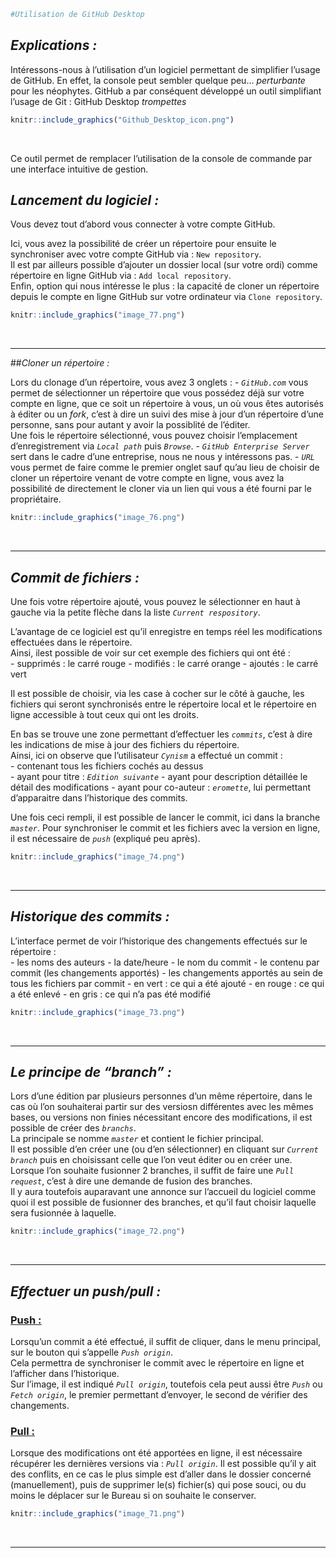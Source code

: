 ```r
#Utilisation de GitHub Desktop
```

## *Explications :*

Intéressons-nous à l'utilisation d'un logiciel permettant de simplifier l'usage de GitHub.
En effet, la console peut sembler quelque peu... *perturbante* pour les néophytes.
GitHub a par conséquent développé un outil simplifiant l'usage de Git : GitHub Desktop *trompettes*

```r
knitr::include_graphics("Github_Desktop_icon.png")
```
&nbsp;

Ce outil permet de remplacer l'utilisation de la console de commande par une interface intuitive de gestion.

## *Lancement du logiciel :*
Vous devez tout d'abord vous connecter à votre compte GitHub.  

Ici, vous avez la possibilité de créer un répertoire pour ensuite le synchroniser avec votre compte GitHub via : `New repository`.  
Il est par ailleurs possible d'ajouter un dossier local (sur votre ordi) comme répertoire en ligne GitHub via : `Add local repository`.  
Enfin, option qui nous intéresse le plus : la capacité de cloner un répertoire depuis le compte en ligne GitHub sur votre ordinateur via `Clone repository`.  

```r
knitr::include_graphics("image_77.png")
```
&nbsp;

*****************************************************************

##*Cloner un répertoire :*

Lors du clonage d'un répertoire, vous avez 3 onglets :
- *`GitHub.com`* vous permet de sélectionner un répertoire que vous possédez déjà sur votre compte en ligne, que ce soit un répertoire à vous, un où vous êtes autorisés à éditer ou un *fork*, c'est à dire un suivi des mise à jour d'un répertoire d'une personne, sans pour autant y avoir la possiblité de l'éditer.  
Une fois le répertoire sélectionné, vous pouvez choisir l'emplacement d'enregistrement via *`Local path`* puis *`Browse`*.
- *`GitHub Enterprise Server`* sert dans le cadre d'une entreprise, nous ne nous y intéressons pas.
- *`URL`* vous permet de faire comme le premier onglet sauf qu'au lieu de choisir de cloner un répertoire venant de votre compte en ligne, vous avez la possibilité de directement le cloner via un lien qui vous a été fourni par le propriétaire.

```r
knitr::include_graphics("image_76.png")
```
&nbsp;

*****************************************************************

## *Commit de fichiers :*

Une fois votre répertoire ajouté, vous pouvez le sélectionner en haut à gauche via la petite flèche dans la liste *`Current respository`*.  

L'avantage de ce logiciel est qu'il enregistre en temps réel les modifications effectuées dans le répertoire.  
Ainsi, ilest possible de voir sur cet exemple des fichiers qui ont été :  
- supprimés : le carré rouge
- modifiés : le carré orange
- ajoutés : le carré vert  

Il est possible de choisir, via les case à cocher sur le côté à gauche, les fichiers qui seront synchronisés entre le répertoire local et le répertoire en ligne accessible à tout ceux qui ont les droits.  

En bas se trouve une zone permettant d'effectuer les *`commits`*, c'est à dire les indications de mise à jour des fichiers du répertoire.  
Ainsi, ici on observe que l'utilisateur *`Cynism`* a effectué un commit :  
- contenant tous les fichiers cochés au dessus  
- ayant pour titre : *`Edition suivante`*
- ayant pour description détaillée le détail des modifications
- ayant pour co-auteur : *`eromette`*, lui permettant d'apparaitre dans l'historique des commits.  

Une fois ceci rempli, il est possible de lancer le commit, ici dans la branche *`master`*.
Pour synchroniser le commit et les fichiers avec la version en ligne, il est nécessaire de *`push`* (expliqué peu après).


```r
knitr::include_graphics("image_74.png")
```
&nbsp;

*****************************************************************

## *Historique des commits :*

L'interface permet de voir l'historique des changements effectués sur le répertoire :  
- les noms des auteurs
- la date/heure
- le nom du commit
  - le contenu par commit (les changements apportés)
    - les changements apportés au sein de tous les fichiers par commit
      - en vert : ce qui a été ajouté
      - en rouge : ce qui a été enlevé
      - en gris : ce qui n'a pas été modifié

```r
knitr::include_graphics("image_73.png")
```
&nbsp;

*****************************************************************

## *Le principe de "branch" :*
Lors d'une édition par plusieurs personnes d'un même répertoire, dans le cas où l'on souhaiterai partir sur des versiosn différentes avec les mêmes bases, ou versions non finies nécessitant encore des modifications, il est possible de créer des *`branchs`*.  
La principale se nomme *`master`* et contient le fichier principal.  
Il est possible d'en créer une (ou d'en sélectionner) en cliquant sur *`Current branch`* puis en choisissant celle que l'on veut éditer ou en créer une.  
Lorsque l'on souhaite fusionner 2 branches, il suffit de faire une *`Pull request`*, c'est à dire une demande de fusion des branches.  
Il y aura toutefois auparavant une annonce sur l'accueil du logiciel comme quoi il est possible de fusionner des branches, et qu'il faut choisir laquelle sera fusionnée à laquelle.

```r
knitr::include_graphics("image_72.png")
```
&nbsp;

*****************************************************************

## *Effectuer un push/pull :*

### <ins> Push <ins> :  

Lorsqu'un commit a été effectué, il suffit de cliquer, dans le menu principal, sur le bouton qui s'appelle *`Push origin`*.  
Cela permettra de synchroniser le commit avec le répertoire en ligne et l'afficher dans l'historique.  
Sur l'image, il est indiqué *`Pull origin`*, toutefois cela peut aussi être *`Push`* ou *`Fetch origin`*, le premier permettant d'envoyer, le second de vérifier des changements.  


### <ins> Pull <ins> : 

Lorsque des modifications ont été apportées en ligne, il est nécessaire récupérer les dernières versions via : *`Pull origin`*.
Il est possible qu'il y ait des conflits, en ce cas le plus simple est d'aller dans le dossier concerné (manuellement), puis de supprimer le(s) fichier(s) qui pose souci, ou du moins le déplacer sur le Bureau si on souhaite le conserver.

```r
knitr::include_graphics("image_71.png")
```
&nbsp;

*****************************************************************
